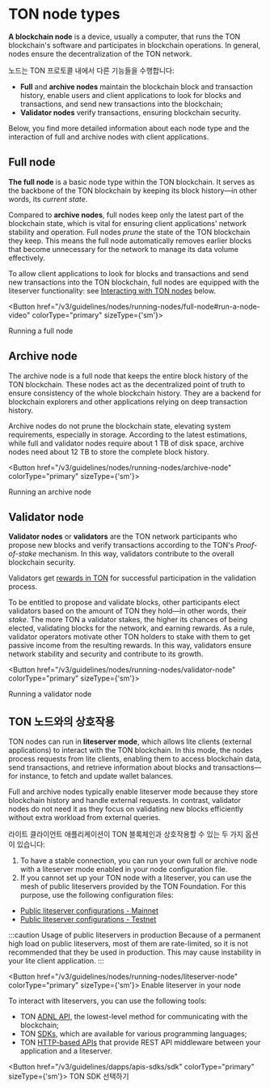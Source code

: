 

# TON node types

**A blockchain node** is a device, usually a computer, that runs the TON blockchain's software and participates in blockchain operations. In general, nodes ensure the decentralization of the TON network.

노드는 TON 프로토콜 내에서 다른 기능들을 수행합니다:

- **Full** and **archive nodes** maintain the blockchain block and transaction history, enable users and client applications to look for blocks and transactions, and send new transactions into the blockchain;
- **Validator nodes** verify transactions, ensuring blockchain security.

Below, you find more detailed information about each node type and the interaction of full and archive nodes with client applications.

## Full node

**The full node** is a basic node type within the TON blockchain. It serves as the backbone of the TON blockchain by keeping its block history—in other words, its _current state_.

Compared to **archive nodes**, full nodes keep only the latest part of the blockchain state, which is vital for ensuring client applications' network stability and operation. Full nodes _prune_ the state of the TON blockchain they keep. This means the full node automatically removes earlier blocks that become unnecessary for the network to manage its data volume effectively.

To allow client applications to look for blocks and transactions and send new transactions into the TON blockchain, full nodes are equipped with the liteserver functionality: see [Interacting with TON nodes](#interacting-with-ton-nodes) below.

<Button href="/v3/guidelines/nodes/running-nodes/full-node#run-a-node-video"
        colorType="primary" sizeType={'sm'}>

  Running a full node

</Button>

## Archive node

The archive node is a full node that keeps the entire block history of the TON blockchain. These nodes act as the decentralized point of truth to ensure consistency of the whole blockchain history. They are a backend for blockchain explorers and other applications relying on deep transaction history.

Archive nodes do not prune the blockchain state, elevating system requirements, especially in storage. According to the latest estimations, while full and validator nodes require about 1 TB of disk space, archive nodes need about 12 TB to store the complete block history.

<Button href="/v3/guidelines/nodes/running-nodes/archive-node"
        colorType="primary" sizeType={'sm'}>

  Running an archive node

</Button>

## Validator node

**Validator nodes** or **validators** are the TON network participants who propose new blocks and verify transactions according to the TON's _Proof-of-stake_ mechanism. In this way, validators contribute to the overall blockchain security.

Validators get [rewards in TON](/v3/documentation/infra/nodes/validation/staking-incentives/) for successful participation in the validation process.

To be entitled to propose and validate blocks, other participants elect validators based on the amount of TON they hold—in other words, their _stake_. The more TON a validator stakes, the higher its chances of being elected, validating blocks for the network, and earning rewards. As a rule, validator operators motivate other TON holders to stake with them to get passive income from the resulting rewards. In this way, validators ensure network stability and security and contribute to its growth.

<Button href="/v3/guidelines/nodes/running-nodes/validator-node"
        colorType="primary" sizeType={'sm'}>

  Running a validator node

</Button>

## TON 노드와의 상호작용

TON nodes can run in **liteserver mode**, which allows lite clients (external applications) to interact with the TON blockchain. In this mode, the nodes process requests from lite clients, enabling them to access blockchain data, send transactions, and retrieve information about blocks and transactions—for instance, to fetch and update wallet balances.

Full and archive nodes typically enable liteserver mode because they store blockchain history and handle external requests. In contrast, validator nodes do not need it as they focus on validating new blocks efficiently without extra workload from external queries.

라이트 클라이언트 애플리케이션이 TON 블록체인과 상호작용할 수 있는 두 가지 옵션이 있습니다:

1. To have a stable connection, you can run your own full or archive node with a liteserver mode enabled in your node configuration file.
2. If you cannot set up your TON node with a liteserver, you can use the mesh of public liteservers provided by the TON Foundation. For this purpose, use the following configuration files:

- [Public liteserver configurations - Mainnet](https://ton.org/global-config.json)
- [Public liteserver configurations - Testnet](https://ton.org/testnet-global.config.json)

:::caution Usage of public liteservers in production
Because of a permanent high load on public liteservers, most of them are rate-limited, so it is not recommended that they be used in production.
This may cause instability in your lite client application.
:::

<Button href="/v3/guidelines/nodes/running-nodes/liteserver-node"
colorType="primary" sizeType={'sm'}>
Enable liteserver in your node
</Button>

To interact with liteservers, you can use the following tools:

- TON [ADNL API](/v3/guidelines/dapps/apis-sdks/ton-adnl-apis/), the lowest-level method for communicating with the blockchain;
- TON [SDKs](/v3/guidelines/dapps/apis-sdks/sdk/), which are available for various programming languages;
- TON [HTTP-based APIs](/v3/concepts/dive-into-ton/ton-ecosystem/explorers-in-ton/) that provide REST API middleware between your application and a liteserver.

<Button href="/v3/guidelines/dapps/apis-sdks/sdk"
colorType="primary" sizeType={'sm'}>
TON SDK 선택하기
</Button>

<Feedback />

